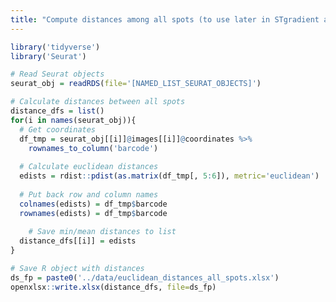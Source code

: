```yaml
---
title: "Compute distances among all spots (to use later in STgradient analysis)"
---
```


```r
library('tidyverse')
library('Seurat')
```

```r
# Read Seurat objects
seurat_obj = readRDS(file='[NAMED_LIST_SEURAT_OBJECTS]')
```

```r
# Calculate distances between all spots
distance_dfs = list()
for(i in names(seurat_obj)){
  # Get coordinates
  df_tmp = seurat_obj[[i]]@images[[i]]@coordinates %>%
    rownames_to_column('barcode') 
  
  # Calculate euclidean distances
  edists = rdist::pdist(as.matrix(df_tmp[, 5:6]), metric='euclidean')
  
  # Put back row and column names
  colnames(edists) = df_tmp$barcode
  rownames(edists) = df_tmp$barcode
  
    # Save min/mean distances to list
  distance_dfs[[i]] = edists
}

# Save R object with distances
ds_fp = paste0('../data/euclidean_distances_all_spots.xlsx')
openxlsx::write.xlsx(distance_dfs, file=ds_fp)
```


